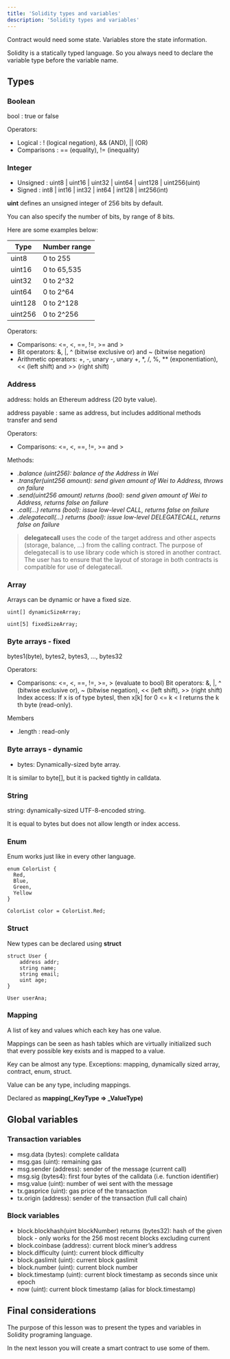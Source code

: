 ```yaml
---
title: 'Solidity types and variables'
description: 'Solidity types and variables'
---
```


Contract would need some state. 
Variables store the state information.

Solidity is a statically typed language. 
So you always need to declare the variable type before the variable name.

## Types

### Boolean

bool : true or false

Operators:

- Logical : ! (logical negation), && (AND), || (OR)
- Comparisons : == (equality), != (inequality)

### Integer

- Unsigned : uint8 | uint16 | uint32 | uint64 | uint128 | uint256(uint)
- Signed : int8 | int16 | int32 | int64 | int128 | int256(int)

**uint** defines an unsigned integer of 256 bits by default.

You can also specify the number of bits, by range of 8 bits.

Here are some examples below:

| Type   	| Number range  	| 
|---	|---	|
| uint8	| 0 to 255  	|
| uint16  	| 0 to 65,535  	|
| uint32  	| 0 to 2^32  	|
| uint64  	| 0 to 2^64  	|
| uint128  	| 0 to 2^128  	|
| uint256  	| 0 to 2^256  	|

Operators:

- Comparisons: <=, <, ==, !=, >= and >
- Bit operators: &, |, ^ (bitwise exclusive or) and ~ (bitwise negation)
- Arithmetic operators: +, -, unary -, unary +, *, /, %, ** (exponentiation), << (left shift) and >> (right shift)

### Address

address: holds an Ethereum address (20 byte value). 

address payable : same as address, but includes additional methods transfer and send

Operators:

- Comparisons: <=, <, ==, !=, >= and >

Methods:

- <address>.balance (uint256): balance of the Address in Wei
- <address>.transfer(uint256 amount): send given amount of Wei to Address, throws on failure
- <address>.send(uint256 amount) returns (bool): send given amount of Wei to Address, returns false on failure
- <address>.call(...) returns (bool): issue low-level CALL, returns false on failure
- <address>.delegatecall(...) returns (bool): issue low-level DELEGATECALL, returns false on failure

> **delegatecall** uses the code of the target address and other aspects (storage, balance, …) from the calling contract. 
The purpose of delegatecall is to use library code which is stored in another contract. 
The user has to ensure that the layout of storage in both contracts is compatible for use of delegatecall.

### Array

Arrays can be dynamic or have a fixed size.

```solidity
uint[] dynamicSizeArray;

uint[5] fixedSizeArray;
```

### Byte arrays - fixed

bytes1(byte), bytes2, bytes3, …, bytes32

Operators:

- Comparisons: <=, <, ==, !=, >=, > (evaluate to bool) Bit operators: &, |, ^ (bitwise exclusive or), ~ (bitwise negation), << (left shift), >> (right shift) Index access: If x is of type bytesI, then x[k] for 0 <= k < I returns the k th byte (read-only).

Members

- .length : read-only

### Byte arrays - dynamic

- bytes: Dynamically-sized byte array. 

It is similar to byte[], but it is packed tightly in calldata. 

### String

string: dynamically-sized UTF-8-encoded string. 

It is equal to bytes but does not allow length or index access. 

### Enum

Enum works just like in every other language.

```solidity
enum ColorList { 
  Red, 
  Blue, 
  Green, 
  Yellow 
}

ColorList color = ColorList.Red;
```

### Struct

New types can be declared using **struct**

```solidity
struct User {
    address addr;
    string name;    
    string email;  
    uint age;
}

User userAna;
```

### Mapping

A list of key and values which each key has one value.

Mappings can be seen as hash tables which are virtually initialized such that every possible key exists and is mapped to a value.

Key can be almost any type. Exceptions: mapping, dynamically sized array, contract, enum, struct. 

Value can be any type, including mappings.

Declared as **mapping(_KeyType => _ValueType)**

## Global variables

### Transaction variables

- msg.data (bytes): complete calldata
- msg.gas (uint): remaining gas
- msg.sender (address): sender of the message (current call)
- msg.sig (bytes4): first four bytes of the calldata (i.e. function identifier)
- msg.value (uint): number of wei sent with the message
- tx.gasprice (uint): gas price of the transaction
- tx.origin (address): sender of the transaction (full call chain)

### Block variables

- block.blockhash(uint blockNumber) returns (bytes32): hash of the given block - only works for the 256 most recent blocks excluding current
- block.coinbase (address): current block miner’s address
- block.difficulty (uint): current block difficulty
- block.gaslimit (uint): current block gaslimit
- block.number (uint): current block number
- block.timestamp (uint): current block timestamp as seconds since unix epoch
- now (uint): current block timestamp (alias for block.timestamp)

## Final considerations

The purpose of this lesson was to present the types and variables in Solidity programing language.

In the next lesson you will create a smart contract to use some of them.

